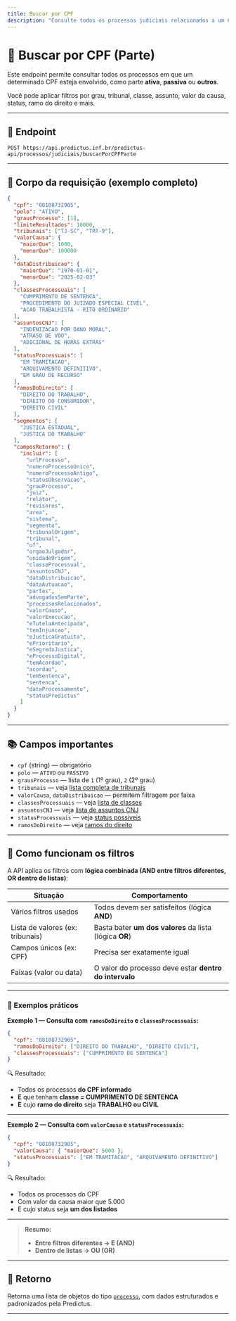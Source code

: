 ```yaml
---
title: Buscar por CPF
description: "Consulte todos os processos judiciais relacionados a um CPF."
---
```


# 🔎 Buscar por CPF (Parte)

Este endpoint permite consultar todos os processos em que um determinado CPF esteja envolvido, como parte **ativa**, **passiva** ou **outros**.

Você pode aplicar filtros por grau, tribunal, classe, assunto, valor da causa, status, ramo do direito e mais.

---

## 🔗 Endpoint

```
POST https://api.predictus.inf.br/predictus-api/processos/judiciais/buscarPorCPFParte
```

---

## 🧾 Corpo da requisição (exemplo completo)

```json
{
  "cpf": "08108732905",
  "polo": "ATIVO",
  "grausProcesso": [1],
  "limiteResultados": 10000,
  "tribunais": ["TJ-SC", "TRT-9"],
  "valorCausa": {
    "maiorQue": 1000,
    "menorQue": 100000
  },
  "dataDistribuicao": {
    "maiorQue": "1970-01-01",
    "menorQue": "2025-02-03"
  },
  "classesProcessuais": [
    "CUMPRIMENTO DE SENTENCA",
    "PROCEDIMENTO DO JUIZADO ESPECIAL CIVEL",
    "ACAO TRABALHISTA - RITO ORDINARIO"
  ],
  "assuntosCNJ": [
    "INDENIZACAO POR DANO MORAL",
    "ATRASO DE VOO",
    "ADICIONAL DE HORAS EXTRAS"
  ],
  "statusProcessuais": [
    "EM TRAMITACAO",
    "ARQUIVAMENTO DEFINITIVO",
    "EM GRAU DE RECURSO"
  ],
  "ramosDoDireito": [
    "DIREITO DO TRABALHO",
    "DIREITO DO CONSUMIDOR",
    "DIREITO CIVIL"
  ],
  "segmentos": [
    "JUSTICA ESTADUAL",
    "JUSTICA DO TRABALHO"
  ],
  "camposRetorno": {
    "incluir": [
      "urlProcesso",
      "numeroProcessoUnico",
      "numeroProcessoAntigo",
      "statusObservacao",
      "grauProcesso",
      "juiz",
      "relator",
      "revisores",
      "area",
      "sistema",
      "segmento",
      "tribunalOrigem",
      "tribunal",
      "uf",
      "orgaoJulgador",
      "unidadeOrigem",
      "classeProcessual",
      "assuntosCNJ",
      "dataDistribuicao",
      "dataAutuacao",
      "partes",
      "advogadosSemParte",
      "processosRelacionados",
      "valorCausa",
      "valorExecucao",
      "eTutelaAntecipada",
      "temInjuncao",
      "eJusticaGratuita",
      "ePrioritario",
      "eSegredoJustica",
      "eProcessoDigital",
      "temAcordao",
      "acordao",
      "temSentenca",
      "sentenca",
      "dataProcessamento",
      "statusPredictus"
    ]
  }
}
```

---

## 📚 Campos importantes

- `cpf` (string) — obrigatório
- `polo` — `ATIVO` ou `PASSIVO`
- `grausProcesso` — lista de `1` (1º grau), `2` (2º grau)
- `tribunais` — veja [lista completa de tribunais](../referencias/tribunais)
- `valorCausa`, `dataDistribuicao` — permitem filtragem por faixa
- `classesProcessuais` — veja [lista de classes](../referencias/classes-processuais)
- `assuntosCNJ` — veja [lista de assuntos CNJ](../referencias/assuntos)
- `statusProcessuais` — veja [status possíveis](../referencias/status-processuais)
- `ramosDoDireito` — veja [ramos do direito](../referencias/ramos-direito)

---

## 📌 Como funcionam os filtros

A API aplica os filtros com **lógica combinada (AND entre filtros diferentes, OR dentro de listas)**:

| Situação                         | Comportamento                                             |
|----------------------------------|------------------------------------------------------------|
| Vários filtros usados            | Todos devem ser satisfeitos (lógica **AND**)              |
| Lista de valores (ex: tribunais) | Basta bater **um dos valores** da lista (lógica **OR**)   |
| Campos únicos (ex: CPF)          | Precisa ser exatamente igual                              |
| Faixas (valor ou data)           | O valor do processo deve estar **dentro do intervalo**    |

---

### 🧠 Exemplos práticos

**Exemplo 1 — Consulta com `ramosDoDireito` e `classesProcessuais`:**

```json
{
  "cpf": "08108732905",
  "ramosDoDireito": ["DIREITO DO TRABALHO", "DIREITO CIVIL"],
  "classesProcessuais": ["CUMPRIMENTO DE SENTENCA"]
}
```

🔍 Resultado:
- Todos os processos **do CPF informado**
- **E** que tenham **classe = CUMPRIMENTO DE SENTENCA**
- **E** cujo **ramo do direito** seja **TRABALHO ou CIVIL**

---

**Exemplo 2 — Consulta com `valorCausa` e `statusProcessuais`:**

```json
{
  "cpf": "08108732905",
  "valorCausa": { "maiorQue": 5000 },
  "statusProcessuais": ["EM TRAMITACAO", "ARQUIVAMENTO DEFINITIVO"]
}
```

🔍 Resultado:
- Todos os processos do CPF
- Com valor da causa maior que 5.000
- E cujo status seja **um dos listados**

---

> **Resumo:**
> - **Entre filtros diferentes → E (AND)**  
> - **Dentro de listas → OU (OR)**

---

## 🧾 Retorno

Retorna uma lista de objetos do tipo [`processo`](./estrutura-dados), com dados estruturados e padronizados pela Predictus.

---